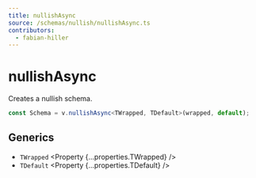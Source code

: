 ```yaml
---
title: nullishAsync
source: /schemas/nullish/nullishAsync.ts
contributors:
  - fabian-hiller
---
```



# nullishAsync

Creates a nullish schema.

```ts
const Schema = v.nullishAsync<TWrapped, TDefault>(wrapped, default);
```

## Generics

- `TWrapped` <Property {...properties.TWrapped} />
- `TDefault` <Property {...properties.TDefault} />
